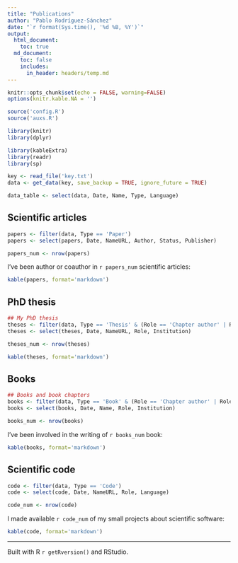 ```yaml
---
title: "Publications"
author: "Pablo Rodríguez-Sánchez"
date: "`r format(Sys.time(), '%d %B, %Y')`"
output:
  html_document:
    toc: true
  md_document:
    toc: false
    includes:
      in_header: headers/temp.md
---
```


```r
knitr::opts_chunk$set(echo = FALSE, warning=FALSE)
options(knitr.kable.NA = '')
```

```r
source('config.R')
source('auxs.R')

library(knitr)
library(dplyr)

library(kableExtra)
library(readr)
library(sp)
```


```r
key <- read_file('key.txt')
data <- get_data(key, save_backup = TRUE, ignore_future = TRUE)
```

```r
data_table <- select(data, Date, Name, Type, Language)
```

## Scientific articles

```r
papers <- filter(data, Type == 'Paper')
papers <- select(papers, Date, NameURL, Author, Status, Publisher)

papers_num <- nrow(papers)
```

I've been author or coauthor in `r papers_num` scientific articles:

```r
kable(papers, format='markdown')
```

## PhD thesis
```r
## My PhD thesis
theses <- filter(data, Type == 'Thesis' & (Role == 'Chapter author' | Role == 'Author'))
theses <- select(theses, Date, NameURL, Role, Institution)

theses_num <- nrow(theses)
```

```r
kable(theses, format='markdown')
```

## Books

```r
## Books and book chapters
books <- filter(data, Type == 'Book' & (Role == 'Chapter author' | Role == 'Author'))
books <- select(books, Date, Name, Role, Institution)

books_num <- nrow(books)
```

I've been involved in the writing of `r books_num` book:

```r
kable(books, format='markdown')
```

## Scientific code
```r
code <- filter(data, Type == 'Code')
code <- select(code, Date, NameURL, Role, Language)

code_num <- nrow(code)
```

I made available `r code_num` of my small projects about scientific software:

```r
kable(code, format='markdown')
```




***

Built with R `r getRversion()` and RStudio.
